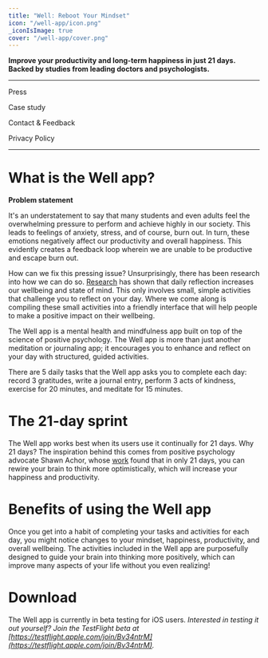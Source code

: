 ```yaml
---
title: "Well: Reboot Your Mindset"
icon: "/well-app/icon.png"
_iconIsImage: true
cover: "/well-app/cover.png"
---
```


<Callout icon="👉" bgColor="indigo" textColor="indigo">

**Improve your productivity and long-term happiness in just 21 days. Backed by studies from leading doctors and psychologists.**

</Callout>

---


<PageLink icon="📰" color="gray" to="/well-app/press">

Press

</PageLink>

<PageLink icon="💻" color="green" to="/well-app/case-study">

Case study

</PageLink>

<PageLink icon="📨" color="blue" to="/well-app/contact">

Contact & Feedback

</PageLink>

<PageLink icon="🔒" color="orange" to="/well-app/privacy">

Privacy Policy

</PageLink>

---

<TableOfContents />

# What is the Well app?

<Toggle>

<ToggleTitle>

**Problem statement**

</ToggleTitle>

<ToggleContent>

It's an understatement to say that many students and even adults feel the overwhelming pressure to perform and achieve highly in our society. This leads to feelings of anxiety, stress, and of course, burn out. In turn, these emotions negatively affect our productivity and overall happiness. This evidently creates a feedback loop wherein we are unable to be productive and escape burn out.

How can we fix this pressing issue? Unsurprisingly, there has been research into how we can do so. [Research](https://hbr.org/2017/03/why-you-should-make-time-for-self-reflection-even-if-you-hate-doing-it) has shown that daily reflection increases our wellbeing and state of mind. This only involves small, simple activities that challenge you to reflect on your day. Where we come along is compiling these small activities into a friendly interface that will help people to make a positive impact on their wellbeing.

</ToggleContent>

</Toggle>

The Well app is a mental health and mindfulness app built on top of the science of positive psychology. The Well app is more than just another meditation or journaling app; it encourages you to enhance and reflect on your day with structured, guided activities. 

There are 5 daily tasks that the Well app asks you to complete each day: record 3 gratitudes, write a journal entry, perform 3 acts of kindness, exercise for 20 minutes, and meditate for 15 minutes.

# The 21-day sprint

The Well app works best when its users use it continually for 21 days. Why 21 days? The inspiration behind this comes from positive psychology advocate Shawn Achor, whose [work](https://www.ted.com/talks/shawn_achor_the_happy_secret_to_better_work) found that in only 21 days, you can rewire your brain to think more optimistically, which will increase your happiness and productivity.

# Benefits of using the Well app

Once you get into a habit of completing your tasks and activities for each day, you might notice changes to your mindset, happiness, productivity, and overall wellbeing. The activities included in the Well app are purposefully designed to guide your brain into thinking more positively, which can improve many aspects of your life without you even realizing!

# Download

<Callout icon="🗣" bgColor="gray">

The Well app is currently in beta testing for iOS users. *Interested in testing it out yourself? Join the TestFlight beta at [https://testflight.apple.com/join/Bv34ntrM](https://testflight.apple.com/join/Bv34ntrM).*

</Callout>